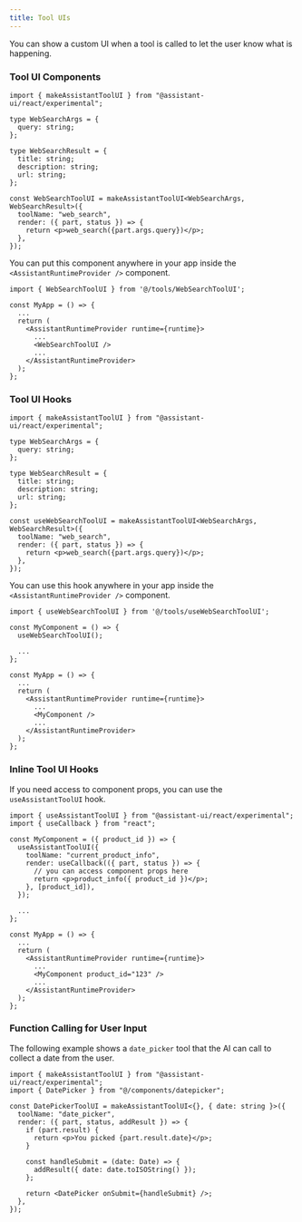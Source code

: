 ```yaml
---
title: Tool UIs
---
```


You can show a custom UI when a tool is called to let the user know what is happening.

### Tool UI Components

```tsx
import { makeAssistantToolUI } from "@assistant-ui/react/experimental";

type WebSearchArgs = {
  query: string;
};

type WebSearchResult = {
  title: string;
  description: string;
  url: string;
};

const WebSearchToolUI = makeAssistantToolUI<WebSearchArgs, WebSearchResult>({
  toolName: "web_search",
  render: ({ part, status }) => {
    return <p>web_search({part.args.query})</p>;
  },
});
```

You can put this component anywhere in your app inside the `<AssistantRuntimeProvider />` component.

```tsx {1, 8}
import { WebSearchToolUI } from '@/tools/WebSearchToolUI';

const MyApp = () => {
  ...
  return (
    <AssistantRuntimeProvider runtime={runtime}>
      ...
      <WebSearchToolUI />
      ...
    </AssistantRuntimeProvider>
  );
};
```

### Tool UI Hooks

```tsx
import { makeAssistantToolUI } from "@assistant-ui/react/experimental";

type WebSearchArgs = {
  query: string;
};

type WebSearchResult = {
  title: string;
  description: string;
  url: string;
};

const useWebSearchToolUI = makeAssistantToolUI<WebSearchArgs, WebSearchResult>({
  toolName: "web_search",
  render: ({ part, status }) => {
    return <p>web_search({part.args.query})</p>;
  },
});
```

You can use this hook anywhere in your app inside the `<AssistantRuntimeProvider />` component.

```tsx {1, 4}
import { useWebSearchToolUI } from '@/tools/useWebSearchToolUI';

const MyComponent = () => {
  useWebSearchToolUI();

  ...
};

const MyApp = () => {
  ...
  return (
    <AssistantRuntimeProvider runtime={runtime}>
      ...
      <MyComponent />
      ...
    </AssistantRuntimeProvider>
  );
};
```



### Inline Tool UI Hooks

If you need access to component props, you can use the `useAssistantToolUI` hook.

```tsx {5-11}
import { useAssistantToolUI } from "@assistant-ui/react/experimental";
import { useCallback } from "react";

const MyComponent = ({ product_id }) => {
  useAssistantToolUI({
    toolName: "current_product_info",
    render: useCallback(({ part, status }) => {
      // you can access component props here
      return <p>product_info({ product_id })</p>;
    }, [product_id]),
  });

  ...
};

const MyApp = () => {
  ...
  return (
    <AssistantRuntimeProvider runtime={runtime}>
      ...
      <MyComponent product_id="123" />
      ...
    </AssistantRuntimeProvider>
  );
};
```

### Function Calling for User Input

The following example shows a `date_picker` tool that the AI can call to collect a date from the user.

```tsx {12}
import { makeAssistantToolUI } from "@assistant-ui/react/experimental"; 
import { DatePicker } from "@/components/datepicker";

const DatePickerToolUI = makeAssistantToolUI<{}, { date: string }>({
  toolName: "date_picker",
  render: ({ part, status, addResult }) => {
    if (part.result) {
      return <p>You picked {part.result.date}</p>;
    }

    const handleSubmit = (date: Date) => {
      addResult({ date: date.toISOString() });
    };

    return <DatePicker onSubmit={handleSubmit} />;
  },
});
```